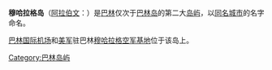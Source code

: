 '''穆哈拉格岛'''（[[阿拉伯文|阿拉伯文]]：'''{{rtl-lang|ar|جزيرة المحرق}}'''）是[[巴林|巴林]]仅次于[[巴林岛|巴林岛]]的第二大[[岛屿|岛屿]]，以[[穆哈拉格|同名城市]]的名字命名。

[[巴林国际机场|巴林国际机场]]和[[美军|美军]]驻巴林[[穆哈拉格空军基地|穆哈拉格空军基地]]位于该岛上。

{{Indian Ocean Islands}}

[[Category:巴林岛屿|Category:巴林岛屿]]